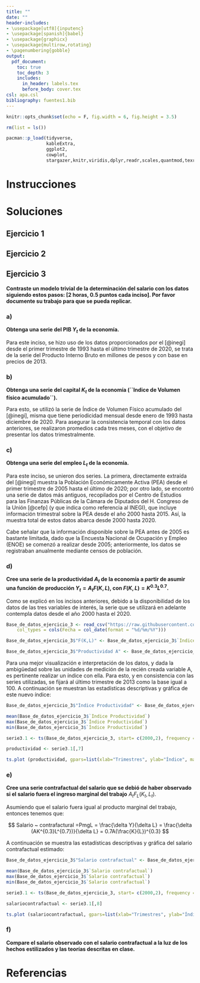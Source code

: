 ```yaml
---
title: ""
date: ""
header-includes:
- \usepackage[utf8]{inputenc}
- \usepackage[spanish]{babel}
- \usepackage{graphicx}
- \usepackage{multirow,rotating}
- \pagenumbering{gobble} 
output: 
  pdf_document:
    toc: true
    toc_depth: 3
    includes:
      in_header: labels.tex
      before_body: cover.tex
csl: apa.csl
bibliography: fuentes1.bib
---
```


```{=tex}
\pagenumbering{gobble}
\pagenumbering{arabic}
```
```r
knitr::opts_chunk$set(echo = F, fig.width = 6, fig.height = 3.5)
```

```r

rm(list = ls())

pacman::p_load(tidyverse,
               kableExtra,
               ggplot2,
               cowplot,
               stargazer,knitr,viridis,dplyr,readr,scales,quantmod,texreg,tinytex, tidyr, imager,lubridate,tseries, astsa, growthrates, tis, dynlm, readxl )
```

\newpage

# Instrucciones

```{=tex}
\subsection*{Instrucciones}
Realice los siguientes ejercicios en su equipo de trabajo designado. La tarea se califica del 0 al 15 (¡!).

\begin{enumerate}
\item Resuelva los ejercicios 11.2 y 11.9 (5a Ed.). Realice estos con ayuda de su laboratorista y entregue las soluciones a máquina, utilizando LaTeX. [2 horas,1 punto cada ejercicio]

\item Estudie el mercado laboral en México siguiendo estos pasos: [2 horas, 0.5 puntos cada inciso]. Por favor documente su trabajo para que se pueda replicar.
\begin{enumerate}
\item Obtenga del INEGI una serie anual de los salarios (en términos reales) en México, calcule la serie de su tasa de cambio anual, calcule la volatilidad de dicha serie. (Serie 1)
\item Obtenga del INEGI una serie anual del empleo total en México, calcule la serie de su tasa de cambio anual, calcule la volatilidad de dicha serie. (Serie 2)
\item Obtenga del INEGI una serie anual del producto interno bruto en términos reales, calcule su tasa de cambio anual, calcule su volatilidad. (Serie 3)
\item Grafique las tres series de tasas de cambios de forma que se puedan comparar.
\item Calcule la covarianza de la serie 1 con la 3 y de la 2 con la 3.
\item Explique si sus resultados son o no consistentes con los hechos estilizados para EEUU que se discutieron en clase.
\end{enumerate}

\item Contraste un modelo trivial de la determinación del salario con los datos siguiendo estos pasos: [2 horas, 0.5 puntos cada inciso]. Por favor documente su trabajo para que se pueda replicar.
\begin{enumerate}
\item Obtenga una serie del PIB $Y_t$ de la economía.
\item Obtenga una serie del capital $K_t$ de la economía (``Indice de Volumen físico acumulado´´).
\item Obtenga una serie del empleo $L_t$ de la economía.
\item Cree una serie de la productividad $A_t$ de la economía a partir de asumir una función de producción $Y_t=A_tF(K,L)$, con $F(K,L)=K^{0.3}L^{0.7}$.
\item Cree una serie contrafactual del salario que se debió de haber observado si el salario fuera el ingreso marginal del trabajo $A_tF_L(K_t,L_t)$.
\item Compare el salario observado con el salario contrafactual a la luz de los hechos estilizados y las teorías descritas en clase.
\end{enumerate}
\item Desarrolle su intuición cuantitativa sobre la informalidad laboral en México siguiendo estos pasos   [3 horas, 0.5 puntos cada inciso]. Por favor documente su trabajo para que se pueda replicar.
\begin{enumerate}
\item Obtenga la Matriz Hussmans para México, del INEGI, para algún trimestre de 2019. 
\item A partir de la tabla, averigüe qué proporción de los trabajadores trabaja en el ``sector informal'' de la economía.
\item A partir de la tabla, averigüe qué proporción de los trabajadores del sector formal son informales.
\item Averigüe con datos del INEGI cuáles son las industrias formales con mayor proporción de trabajadores informales y los estados de la república con mayor proporción de trabajadores informales.
\item Obtenga una medida de salario por industria y grafique el nivel de informalidad contra el salario.
\item Averigue si la tasa de informalidad (la proporción, del total de personas ocupadas, que trabajan informalmente) se comportó de forma ``procíclica'' o ``contracíclica'' durante los primeros meses de esta pandemia y contrástelo con el comportamiento durante crisis anteriores (1994-5 y 2008-9).
\item Enuncie algunas conclusiones tentativas sobre los resultados que obtuvo, relacionándolas con los modelos discutidos en clase.
\end{enumerate}
\item Practique trabajar con datos laborales de México siguiendo estos pasos: [3 horas, 0.5 puntos cada inciso]. Por favor documente su trabajo para que se pueda replicar.
\begin{enumerate}
\item Explique en un par de párrafos cómo es que el INEGI atendió la ncesidad de crear encuestas durante el inicio de la pandemia con la ENOE-T y luego como aterrizó una nueva encuesta, la ENOE-N de ahí en adelante.
\item Descargue los micro-datos de la ENOE (ENOE,ENOE-T y ENOE-N), correspondientes a los cuatro trimestres de 2020.
\item Calcule el desempleo en cada trimestre, explicando cómo lo calculó.
\item Calcule, utilizando a los individuos que aparecen en más de uno de los trimestres, la fracción de trabajadores que pasan del empleo al desempleo y del desempleo al empleo entre los cuatro trimestres del 2020. Esta es la parte más complicada, pero la más útil, porque enseña que la ENOE es una encuesta tipo panel rotativo, y cómo utilizar esta característica.
\item Calcule qué fracción de los trabajadores trabaja en empresas chicas, medianas y grandes.
\item Calcule qué fracción de los trabajadores está buscando otro empleo.
\item Grafique la relación entre el ingreso promedio y la edad de los trabajadores.
\item Documente y entregue su código estadístico para realizar este ejercicio.
\end{enumerate}
\end{enumerate}
```
\newpage

# Soluciones

## Ejercicio 1

## Ejercicio 2

## Ejercicio 3

**Contraste un modelo trivial de la determinación del salario con los datos siguiendo estos pasos: [2 horas, 0.5 puntos cada inciso]. Por favor documente su trabajo para que se pueda replicar.**

### a)

**Obtenga una serie del PIB $Y_t$ de la economía.**

Para este inciso, se hizo uso de los datos proporcionados por el [@inegi] desde el primer trimestre de 1993 hasta el último trimestre de 2020, se trata de la serie del Producto Interno Bruto en millones de pesos y con base en precios de 2013.

### b)

**Obtenga una serie del capital $K_t$ de la economía (\`\`Indice de Volumen físico acumulado´´).**

Para esto, se utilizó la serie de Índice de Volumen Físico acumulado del [@inegi], misma que tiene periodicidad mensual desde enero de 1993 hasta diciembre de 2020. Para asegurar la consistencia temporal con los datos anteriores, se realizaron promedios cada tres meses, con el objetivo de presentar los datos trimestralmente.

### c)

**Obtenga una serie del empleo $L_t$ de la economía.**

Para este inciso, se unieron dos series. La primera, directamente extraída del [@inegi] muestra la Población Económicamente Activa (PEA) desde el primer trimestre de 2005 hasta el último de 2020; por otro lado, se encontró una serie de datos más antiguos, recopilados por el Centro de Estudios para las Finanzas Públicas de la Cámara de Diputados del H. Congreso de la Unión [@cefp] (y que indica como referencia al INEGI), que incluye información trimestral sobre la PEA desde el año 2000 hasta 2015. Así, la muestra total de estos datos abarca desde 2000 hasta 2020.

Cabe señalar que la información disponible sobre la PEA antes de 2005 es bastante limitada, dado que la Encuesta Nacional de Ocupación y Empleo (ENOE) se comenzó a realizar desde 2005; anteriormente, los datos se registraban anualmente mediante censos de población.

### d)

**Cree una serie de la productividad $A_t$ de la economía a partir de asumir una función de producción $Y_t=A_tF(K,L)$, con $F(K,L)=K^{0.3}L^{0.7}$.**

Como se explicó en los incisos anteriores, debido a la disponibilidad de los datos de las tres variables de interés, la serie que se utilizará en adelante contempla datos desde el año 2000 hasta el 2020.

```r
Base_de_datos_ejercicio_3 <- read_csv("https://raw.githubusercontent.com/LeoEnriquez/TareasMacro2/main/Tarea%203/Datos/Base%20de%20datos%20ejercicio%203.csv", 
    col_types = cols(Fecha = col_date(format = "%d/%m/%Y")))
```

```r
Base_de_datos_ejercicio_3$"F(K,L)" <- Base_de_datos_ejercicio_3$`Índice de volumen físico acumulado (base 2013, promedio trimestral)`^0.3*Base_de_datos_ejercicio_3$`Población económicamente activa`^0.7

```

```r
Base_de_datos_ejercicio_3$"Productividad A" <- Base_de_datos_ejercicio_3$`PIB en millones de pesos (base 2013)`/ Base_de_datos_ejercicio_3$"F(K,L)"
```

Para una mejor visualización e interpretación de los datos, y dada la ambigüedad sobre las unidades de medición de la recién creada variable A, es pertinente realizar un índice con ella. Para esto, y en consistencia con las series utilizadas, se fijará al último trimestre de 2013 como la base igual a 100. A continuación se muestran las estadísticas descriptivas y gráfica de este nuevo índice:

```r
Base_de_datos_ejercicio_3$"Índice Productividad" <- Base_de_datos_ejercicio_3$`Productividad A`*100/16.63102398528814
```

```r
mean(Base_de_datos_ejercicio_3$`Índice Productividad`)
max(Base_de_datos_ejercicio_3$`Índice Productividad`)
min(Base_de_datos_ejercicio_3$`Índice Productividad`)
```

```{=tex}
\begin{table}[]
\centering
\caption{Cuadro 3.1. Estadísticas descriptivas del valor del índice de productividad A, por trimestre, 2000 - 2020.}
\label{Cuadro 31}
\begin{tabular}{|l|r|}
\hline
\multicolumn{1}{|c|}{\textbf{Estadística}} & \multicolumn{1}{c|}{\textbf{Valor}} \\ \hline
Media                                      & 98.61482                            \\ \hline
Máximo                                     & 107.256                            \\ \hline
Mínimo                                     & 91.72929                            \\ \hline
\end{tabular}
\end{table}
```

```r

serie3.1 <- ts(Base_de_datos_ejercicio_3, start= c(2000,2), frequency = 4)

productividad <- serie3.1[,7]

ts.plot (productividad, gpars=list(xlab="Trimestres", ylab="Índice", main="Gráfica 3.1. Índice de productividad trimestral, 2000 - 2020",  col=5:1, lwd=1))
```

### e)

**Cree una serie contrafactual del salario que se debió de haber observado si el salario fuera el ingreso marginal del trabajo** $A_tF_L(K_t,L_t)$.

Asumiendo que el salario fuera igual al producto marginal del trabajo, entonces tenemos que:

$$
Salario ~ contrafactural =PmgL = \frac{\delta Y}{\delta L} = \frac{\delta (AK^{0.3}L^{0.7})}{\delta L} = 0.7A(\frac{K}{L})^{0.3}
$$

A continuación se muestra las estadísticas descriptivas y gráfica del salario contrafactual estimado:

```r
Base_de_datos_ejercicio_3$"Salario contrafactual" <- Base_de_datos_ejercicio_3$`Índice Productividad`*0.7*Base_de_datos_ejercicio_3$`Índice de volumen físico acumulado (base 2013, promedio trimestral)`^0.3/Base_de_datos_ejercicio_3$`Población económicamente activa`^0.3
```

```r
mean(Base_de_datos_ejercicio_3$`Salario contrafactual`)
max(Base_de_datos_ejercicio_3$`Salario contrafactual`)
min(Base_de_datos_ejercicio_3$`Salario contrafactual`)
```

```{=tex}
\begin{table}[b]
\centering
\caption{Cuadro 3.2. Estadísticas descriptivas del valor del salario contrafactual, por trimestre, 2000 - 2020.}
\label{Cuadro 32}
\begin{tabular}{|l|r|}
\hline
\multicolumn{1}{|c|}{\textbf{Estadística}} & \multicolumn{1}{c|}{\textbf{Valor}} \\ \hline
Media                                      & 1.350293                            \\ \hline
Máximo                                     & 1.442441                           \\ \hline
Mínimo                                     & 1.229052                           \\ \hline
\end{tabular}
\end{table}
```


```r
serie3.1 <- ts(Base_de_datos_ejercicio_3, start= c(2000,2), frequency = 4)

salariocontrafactual <- serie3.1[,8]

ts.plot (salariocontrafactual, gpars=list(xlab="Trimestres", ylab="Índice", main="Gráfica 3.2. Salario contrafactual, 2000 - 2020",  col=5:1, lwd=1))
```

### f)

**Compare el salario observado con el salario contrafactual a la luz de los hechos estilizados y las teorías descritas en clase.**

\newpage

# Referencias

<!-- <div id="refs"></div> -->
